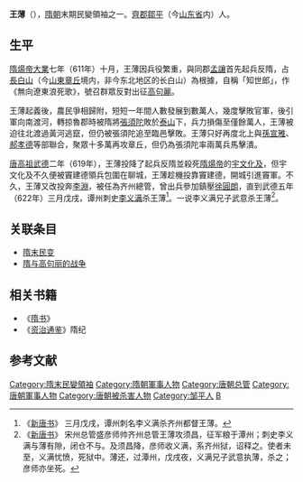 '''王薄'''（{{bd|？||622年}}），[[隋朝|隋朝]]末期民變領袖之一。[[齊郡|齊郡]][[鄒平|鄒平]]（今[[山东省|山东省]]内）人。

==生平==
[[隋煬帝|隋煬帝]][[大業|大業]]七年（611年）十月，王薄因兵役繁重，與同郡[[孟讓|孟讓]]首先起兵反隋，占[[長白山|長白山]]（今[[山東|山東]][[章丘|章丘]]境内，非今东北地区的长白山）為根據，自稱「知世郎」，作《無向遼東浪死歌》，號召群眾反對出征[[高句麗|高句麗]]。

王薄起義後，農民爭相歸附，短短一年間人數發展到數萬人，幾度擊敗官軍，後引軍向南渡河，轉掠魯郡時被隋將[[張須陀|張須陀]]敗於[[泰山|泰山]]下，兵力損傷至僅餘萬人，王薄被迫往北渡過黃河逃竄，但仍被張須陀追至臨邑擊敗。王薄只好再度北上與[[孫宣雅|孫宣雅]]、[[郝孝德|郝孝德]]等部聯合，聚眾十多萬再攻章丘，但仍為張須陀率兩萬兵馬擊潰。

[[唐高祖|唐高祖]][[武德|武德]]二年（619年），王薄投降了起兵反隋並殺死[[隋煬帝|隋煬帝]]的[[宇文化及|宇文化及]]，但宇文化及不久便被竇建德領兵包圍在聊城，王薄趁機投靠竇建德，開城引進竇軍。不久，王薄又改投奔[[李淵|李淵]]，被任為齐州總管，曾出兵參加鎮壓[[徐圓朗|徐圓朗]]，直到武德五年（622年）三月戊戌，谭州刺史[[李义满|李义满]]杀王薄<ref>《[[新唐书|新唐书]]》 三月戊戌，谭州刺名李义满杀齐州都督王薄。</ref>。一说李义满兄子武意杀王薄<ref>《[[新唐书|新唐书]]》 宋州总管盛彦师帅齐州总管王薄攻须昌，征军粮于潭州；刺史李义满与薄有隙，闭仓不与。及须昌降，彦师收义满，系齐州狱，诏释之。使者未至，义满忧愤，死狱中。薄还，过潭州，戊戌夜，义满兄子武意执薄，杀之；彦师亦坐死。</ref>。

==关联条目==
*[[隋末民变|隋末民变]]
*[[隋与高句丽的战争|隋与高句丽的战争]]
==相关书籍==
*《[[隋书|隋书]]》
*《[[资治通鉴|资治通鉴]]》隋纪
==参考文献==
{{Reflist}}
{{Wikisource author}}
{{wikisource|無向遼東浪死歌}}

{{中國民變起事領袖}}
{{DEFAULTSORT:W}}
[[Category:隋末民變領袖|Category:隋末民變領袖]]
[[Category:隋朝軍事人物|Category:隋朝軍事人物]]
[[Category:唐朝总管|Category:唐朝总管]]
[[Category:唐朝軍事人物|Category:唐朝軍事人物]]
[[Category:唐朝被杀害人物|Category:唐朝被杀害人物]]
[[Category:邹平人|Category:邹平人]]
[[Category:王姓|B]]